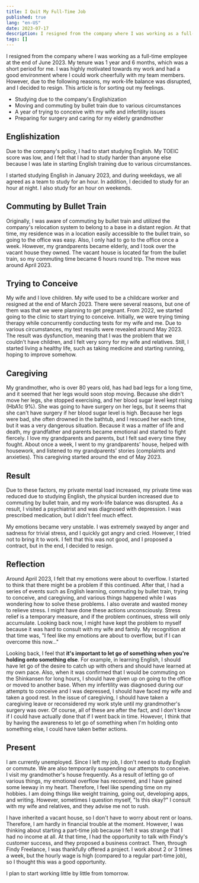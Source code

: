 ```yaml
---
title: I Quit My Full-Time Job
published: true
lang: "en-US"
date: 2023-07-17
description: I resigned from the company where I was working as a full-time employee at the end of June 2023. My tenure was 1 year and 6 months, which was a short period for me.
tags: []
---
```


I resigned from the company where I was working as a full-time employee at the end of June 2023. My tenure was 1 year and 6 months, which was a short period for me. I was highly motivated towards my work and had a good environment where I could work cheerfully with my team members. However, due to the following reasons, my work-life balance was disrupted, and I decided to resign. This article is for sorting out my feelings.

- Studying due to the company's Englishization
- Moving and commuting by bullet train due to various circumstances
- A year of trying to conceive with my wife and infertility issues
- Preparing for surgery and caring for my elderly grandmother

## Englishization

Due to the company's policy, I had to start studying English. My TOEIC score was low, and I felt that I had to study harder than anyone else because I was late in starting English training due to various circumstances.

I started studying English in January 2023, and during weekdays, we all agreed as a team to study for an hour. In addition, I decided to study for an hour at night. I also study for an hour on weekends.

## Commuting by Bullet Train

Originally, I was aware of commuting by bullet train and utilized the company's relocation system to belong to a base in a distant region. At that time, my residence was in a location easily accessible to the bullet train, so going to the office was easy. Also, I only had to go to the office once a week. However, my grandparents became elderly, and I took over the vacant house they owned. The vacant house is located far from the bullet train, so my commuting time became 6 hours round trip. The move was around April 2023.

## Trying to Conceive

My wife and I love children. My wife used to be a childcare worker and resigned at the end of March 2023. There were several reasons, but one of them was that we were planning to get pregnant. From 2022, we started going to the clinic to start trying to conceive. Initially, we were trying timing therapy while concurrently conducting tests for my wife and me. Due to various circumstances, my test results were revealed around May 2023. The result was dysfunction, meaning that I was the problem that we couldn't have children, and I felt very sorry for my wife and relatives. Still, I started living a healthy life, such as taking medicine and starting running, hoping to improve somehow.

## Caregiving

My grandmother, who is over 80 years old, has had bad legs for a long time, and it seemed that her legs would soon stop moving. Because she didn't move her legs, she stopped exercising, and her blood sugar level kept rising (HbA1c 9%). She was going to have surgery on her legs, but it seems that she can't have surgery if her blood sugar level is high. Because her legs were bad, she often drowned in the bathtub, and I rescued her each time, but it was a very dangerous situation. Because it was a matter of life and death, my grandfather and parents became emotional and started to fight fiercely. I love my grandparents and parents, but I felt sad every time they fought. About once a week, I went to my grandparents' house, helped with housework, and listened to my grandparents' stories (complaints and anxieties). This caregiving started around the end of May 2023.

## Result

Due to these factors, my private mental load increased, my private time was reduced due to studying English, the physical burden increased due to commuting by bullet train, and my work-life balance was disrupted. As a result, I visited a psychiatrist and was diagnosed with depression. I was prescribed medication, but I didn't feel much effect.

My emotions became very unstable. I was extremely swayed by anger and sadness for trivial stress, and I quickly got angry and cried. However, I tried not to bring it to work. I felt that this was not good, and I proposed a contract, but in the end, I decided to resign.

## Reflection

Around April 2023, I felt that my emotions were about to overflow. I started to think that there might be a problem if this continued. After that, I had a series of events such as English learning, commuting by bullet train, trying to conceive, and caregiving, and various things happened while I was wondering how to solve these problems. I also overate and wasted money to relieve stress. I might have done these actions unconsciously. Stress relief is a temporary measure, and if the problem continues, stress will only accumulate. Looking back now, I might have kept the problem to myself because it was hard to consult with my wife and family. My recognition at that time was, "I feel like my emotions are about to overflow, but if I can overcome this now..."

Looking back, I feel that **it's important to let go of something when you're holding onto something else**. For example, in learning English, I should have let go of the desire to catch up with others and should have learned at my own pace. Also, when it was confirmed that I would be commuting on the Shinkansen for long hours, I should have given up on going to the office or moved to another base. When my infertility was diagnosed during our attempts to conceive and I was depressed, I should have faced my wife and taken a good rest. In the issue of caregiving, I should have taken a caregiving leave or reconsidered my work style until my grandmother's surgery was over. Of course, all of these are after the fact, and I don't know if I could have actually done that if I went back in time. However, I think that by having the awareness to let go of something when I'm holding onto something else, I could have taken better actions.

## Present

I am currently unemployed. Since I left my job, I don't need to study English or commute. We are also temporarily suspending our attempts to conceive. I visit my grandmother's house frequently. As a result of letting go of various things, my emotional overflow has recovered, and I have gained some leeway in my heart. Therefore, I feel like spending time on my hobbies. I am doing things like weight training, going out, developing apps, and writing. However, sometimes I question myself, "Is this okay?" I consult with my wife and relatives, and they advise me not to rush.

I have inherited a vacant house, so I don't have to worry about rent or loans. Therefore, I am hardly in financial trouble at the moment. However, I was thinking about starting a part-time job because I felt it was strange that I had no income at all. At that time, I had the opportunity to talk with Findy's customer success, and they proposed a business contract. Then, through Findy Freelance, I was thankfully offered a project. I work about 2 or 3 times a week, but the hourly wage is high (compared to a regular part-time job), so I thought this was a good opportunity.

I plan to start working little by little from tomorrow.
